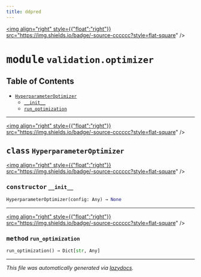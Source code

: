 ```yaml
---
title: ddpred
---
```


<a href="https://github.com/drothermel/%24%7BREPO%7D/blob/main/src/ddpred/validation/optimizer.py"><img align="right" style={{"float":"right"}} src="https://img.shields.io/badge/-source-cccccc?style=flat-square" /></a>

# <kbd>module</kbd> `validation.optimizer`



## Table of Contents
- [`HyperparameterOptimizer`](./ddpred.validation.optimizer#class-hyperparameteroptimizer)
	- [`__init__`](./ddpred.validation.optimizer#constructor---init--)
	- [`run_optimization`](./ddpred.validation.optimizer#method-run-optimization)




---

<a href="https://github.com/drothermel/%24%7BREPO%7D/blob/main/src/ddpred/validation/optimizer.py#L11"><img align="right" style={{"float":"right"}} src="https://img.shields.io/badge/-source-cccccc?style=flat-square" /></a>

## <kbd>class</kbd> `HyperparameterOptimizer`



<a href="https://github.com/drothermel/%24%7BREPO%7D/blob/main/src/ddpred/validation/optimizer.py#L12"><img align="right" style={{"float":"right"}} src="https://img.shields.io/badge/-source-cccccc?style=flat-square" /></a>

### <kbd>constructor</kbd> `__init__`

```python
HyperparameterOptimizer(config: Any) → None
```







---

<a href="https://github.com/drothermel/%24%7BREPO%7D/blob/main/src/ddpred/validation/optimizer.py#L44"><img align="right" style={{"float":"right"}} src="https://img.shields.io/badge/-source-cccccc?style=flat-square" /></a>

### <kbd>method</kbd> `run_optimization`

```python
run_optimization() → Dict[str, Any]
```







---

_This file was automatically generated via [lazydocs](https://github.com/ml-tooling/lazydocs)._
